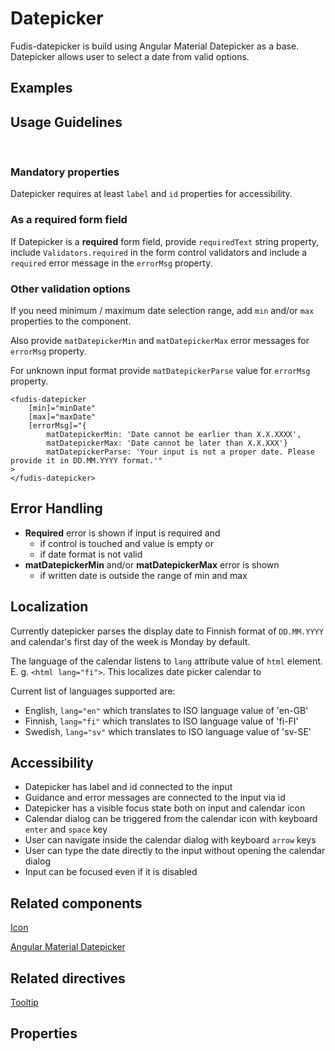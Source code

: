 
<Meta title="Components/Form/Datepicker" />

# Datepicker

Fudis-datepicker is build using Angular Material Datepicker as a base.
Datepicker allows user to select a date from valid options.

## Examples

<Canvas of={DatepickerStories.Datepicker}></Canvas>

## Usage Guidelines

<br />

### Mandatory properties

Datepicker requires at least `label` and `id` properties for accessibility.

### As a required form field

If Datepicker is a **required** form field, provide `requiredText` string property, include `Validators.required` in the form control validators and include a `required` error message in the `errorMsg` property.

### Other validation options

If you need minimum / maximum date selection range, add `min` and/or `max` properties to the component.

Also provide `matDatepickerMin` and `matDatepickerMax` error messages for `errorMsg` property.

For unknown input format provide `matDatepickerParse` value for `errorMsg` property.

```
<fudis-datepicker
	[min]="minDate"
	[max]="maxDate"
	[errorMsg]="{
		matDatepickerMin: 'Date cannot be earlier than X.X.XXXX',
		matDatepickerMax: 'Date cannot be later than X.X.XXX'}
		matDatepickerParse: 'Your input is not a proper date. Please provide it in DD.MM.YYYY format.'"
>
</fudis-datepicker>
```

## Error Handling

- **Required** error is shown if input is required and
  - if control is touched and value is empty or
  - if date format is not valid
- **matDatepickerMin** and/or **matDatepickerMax** error is shown
  - if written date is outside the range of min and max

## Localization

Currently datepicker parses the display date to Finnish format of <code>DD.MM.YYYY</code> and calendar's first day of the week is Monday by default.

The language of the calendar listens to <code>lang</code> attribute value of <code>html</code> element. E. g. `<html lang="fi">`. This localizes date picker calendar to

Current list of languages supported are:

- English, `lang="en"` which translates to ISO language value of 'en-GB'
- Finnish, `lang="fi"` which translates to ISO language value of 'fi-FI'
- Swedish, `lang="sv"` which translates to ISO language value of 'sv-SE'

## Accessibility

- Datepicker has label and id connected to the input
- Guidance and error messages are connected to the input via id
- Datepicker has a visible focus state both on input and calendar icon
- Calendar dialog can be triggered from the calendar icon with keyboard <code>enter</code> and <code>space</code> key
- User can navigate inside the calendar dialog with keyboard <code>arrow</code> keys
- User can type the date directly to the input without opening the calendar dialog
- Input can be focused even if it is disabled

## Related components

[Icon](/docs/components-icon--icon)

[Angular Material Datepicker](https://material.angular.io/components/datepicker/overview)

## Related directives

[Tooltip](/docs/directives-tooltip--tooltip)

## Properties

<ArgTypes of={DatepickerComponent} />
